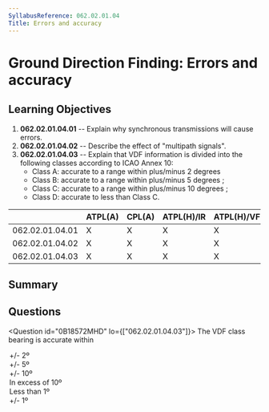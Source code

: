 ```yaml
---
SyllabusReference: 062.02.01.04
Title: Errors and accuracy
---
```


# Ground Direction Finding: Errors and accuracy

## Learning Objectives

1. **062.02.01.04.01** -- Explain why synchronous transmissions will cause
   errors.
2. **062.02.01.04.02** -- Describe the effect of "multipath signals".
3. **062.02.01.04.03** -- Explain that VDF information is divided into the
   following classes according to ICAO Annex 10:
   - Class A: accurate to a range within plus/minus 2 degrees
   - Class B: accurate to a range within plus/minus 5 degrees ;
   - Class C: accurate to a range within plus/minus 10 degrees ;
   - Class D: accurate to less than Class C.

|                 | ATPL(A) | CPL(A) | ATPL(H)/IR | ATPL(H)/VFR | CPL(H) | IR  | CBIR(A) |
| --------------- | ------- | ------ | ---------- | ----------- | ------ | --- | ------- |
| 062.02.01.04.01 | X       | X      | X          | X           | X      | X   |         |
| 062.02.01.04.02 | X       | X      | X          | X           | X      | X   |         |
| 062.02.01.04.03 | X       | X      | X          | X           | X      | X   |         |

## Summary

## Questions

<Question id="0B18572MHD" lo={["062.02.01.04.03"]}>
  <Text variant="oneCorrect">
    The VDF class <Subject /> bearing is accurate within
  </Text>
  <Option subject={[["A"]]} why="class A">
    +/- 2º
  </Option>
  <Option subject={[["B"]]} why="class B">
    +/- 5º
  </Option>
  <Option subject={[["C"]]} why="class C">
    +/- 10º
  </Option>
  <Option subject={[["D"]]} why="class D">
    In excess of 10º
  </Option>
  <Option why="No such class is predicted in the annex">Less than 1º</Option>
  <Option why="No such class is predicted in the annex">+/- 1º</Option>
</Question>

